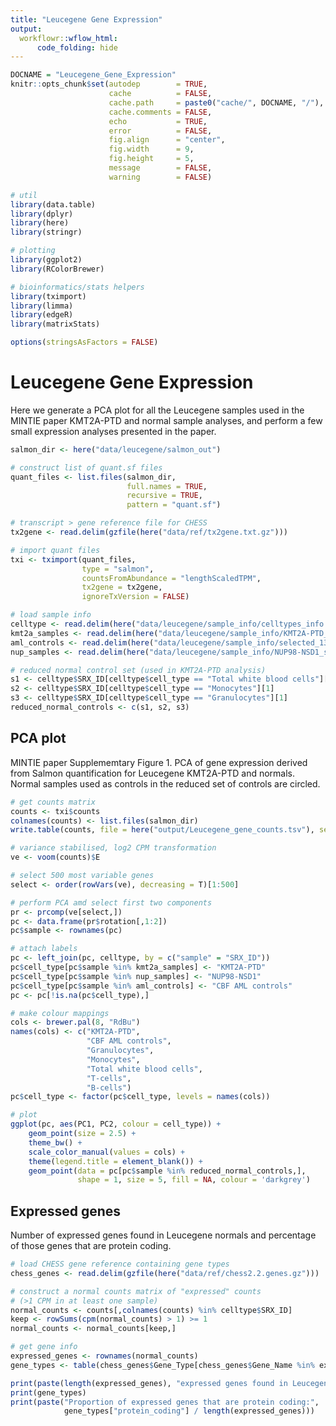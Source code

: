 ```yaml
---
title: "Leucegene Gene Expression"
output:
  workflowr::wflow_html:
      code_folding: hide
---
```


```r
DOCNAME = "Leucegene_Gene_Expression"
knitr::opts_chunk$set(autodep        = TRUE,
                      cache          = FALSE,
                      cache.path     = paste0("cache/", DOCNAME, "/"),
                      cache.comments = FALSE,
                      echo           = TRUE,
                      error          = FALSE,
                      fig.align      = "center",
                      fig.width      = 9,
                      fig.height     = 5,
                      message        = FALSE,
                      warning        = FALSE)
```


```r
# util
library(data.table)
library(dplyr)
library(here)
library(stringr)

# plotting
library(ggplot2)
library(RColorBrewer)

# bioinformatics/stats helpers
library(tximport)
library(limma)
library(edgeR)
library(matrixStats)
```

```r
options(stringsAsFactors = FALSE)
```

Leucegene Gene Expression
=========================

Here we generate a PCA plot for all the Leucegene samples used in the MINTIE
paper KMT2A-PTD and normal sample analyses, and perform a few small expression
analyses presented in the paper.

```r
salmon_dir <- here("data/leucegene/salmon_out")

# construct list of quant.sf files 
quant_files <- list.files(salmon_dir,
                          full.names = TRUE,
                          recursive = TRUE,
                          pattern = "quant.sf")

# transcript > gene reference file for CHESS
tx2gene <- read.delim(gzfile(here("data/ref/tx2gene.txt.gz")))

# import quant files
txi <- tximport(quant_files,
                type = "salmon",
                countsFromAbundance = "lengthScaledTPM",
                tx2gene = tx2gene,
                ignoreTxVersion = FALSE)

# load sample info
celltype <- read.delim(here("data/leucegene/sample_info/celltypes_info.tsv"))
kmt2a_samples <- read.delim(here("data/leucegene/sample_info/KMT2A-PTD_samples.txt"), header = FALSE)$V1
aml_controls <- read.delim(here("data/leucegene/sample_info/selected_13_CBF_AML_controls.txt"), header = FALSE)$V1
nup_samples <- read.delim(here("data/leucegene/sample_info/NUP98-NSD1_samples.txt"), header = FALSE)$V1

# reduced normal control set (used in KMT2A-PTD analysis)
s1 <- celltype$SRX_ID[celltype$cell_type == "Total white blood cells"][1]
s2 <- celltype$SRX_ID[celltype$cell_type == "Monocytes"][1]
s3 <- celltype$SRX_ID[celltype$cell_type == "Granulocytes"][1]
reduced_normal_controls <- c(s1, s2, s3)
```

## PCA plot

MINTIE paper Supplememtary Figure 1. PCA of gene expression derived
from Salmon quantification for Leucegene KMT2A-PTD and normals. Normal
samples used as controls in the reduced set of controls are circled.

```r
# get counts matrix
counts <- txi$counts
colnames(counts) <- list.files(salmon_dir)
write.table(counts, file = here("output/Leucegene_gene_counts.tsv"), sep = "\t", quote = FALSE, row.names = FALSE)

# variance stabilised, log2 CPM transformation
ve <- voom(counts)$E

# select 500 most variable genes
select <- order(rowVars(ve), decreasing = T)[1:500]

# perform PCA amd select first two components
pr <- prcomp(ve[select,])
pc <- data.frame(pr$rotation[,1:2])
pc$sample <- rownames(pc)

# attach labels
pc <- left_join(pc, celltype, by = c("sample" = "SRX_ID"))
pc$cell_type[pc$sample %in% kmt2a_samples] <- "KMT2A-PTD"
pc$cell_type[pc$sample %in% nup_samples] <- "NUP98-NSD1"
pc$cell_type[pc$sample %in% aml_controls] <- "CBF AML controls"
pc <- pc[!is.na(pc$cell_type),]

# make colour mappings
cols <- brewer.pal(8, "RdBu")
names(cols) <- c("KMT2A-PTD",
                 "CBF AML controls",
                 "Granulocytes",
                 "Monocytes",
                 "Total white blood cells",
                 "T-cells",
                 "B-cells")
pc$cell_type <- factor(pc$cell_type, levels = names(cols))

# plot
ggplot(pc, aes(PC1, PC2, colour = cell_type)) +
    geom_point(size = 2.5) +
    theme_bw() +
    scale_color_manual(values = cols) +
    theme(legend.title = element_blank()) +
    geom_point(data = pc[pc$sample %in% reduced_normal_controls,],
               shape = 1, size = 5, fill = NA, colour = 'darkgrey')
```

## Expressed genes

Number of expressed genes found in Leucegene normals and percentage of those
genes that are protein coding.

```r
# load CHESS gene reference containing gene types
chess_genes <- read.delim(gzfile(here("data/ref/chess2.2.genes.gz")))

# construct a normal counts matrix of "expressed" counts
# (>1 CPM in at least one sample)
normal_counts <- counts[,colnames(counts) %in% celltype$SRX_ID]
keep <- rowSums(cpm(normal_counts) > 1) >= 1
normal_counts <- normal_counts[keep,]

# get gene info
expressed_genes <- rownames(normal_counts)
gene_types <- table(chess_genes$Gene_Type[chess_genes$Gene_Name %in% expressed_genes])

print(paste(length(expressed_genes), "expressed genes found in Leucegene normals."))
print(gene_types)
print(paste("Proportion of expressed genes that are protein coding:",
            gene_types["protein_coding"] / length(expressed_genes)))
```
